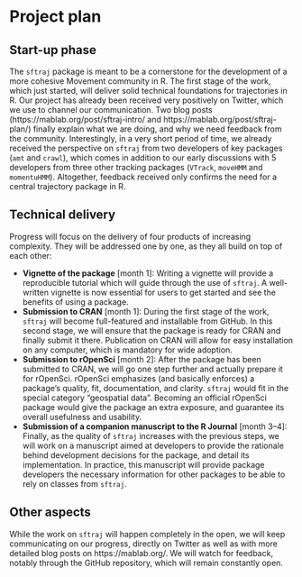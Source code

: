 # Project plan

## Start-up phase
<!--
Covering the planning phase, this section should provide a relatively detailed plan of how work will start on the project. This section is important because projects need to get up and running quickly.


 - [ ] Setting up collaboration platform inc. code for contributors etc.
 - [ ] Licence decisions
 - [ ] Reporting framework
-->

The `sftraj` package is meant to be a cornerstone for the development
of a more cohesive Movement community in R. The first stage of the
work, which just started, will deliver solid technical foundations for
trajectories in R. Our project has already been received very
positively on Twitter, which we use to channel our communication. Two
blog posts (https://mablab.org/post/sftraj-intro/ and
https://mablab.org/post/sftraj-plan/) finally explain what we are
doing, and why we need feedback from the community. Interestingly, in
a very short period of time, we already received the perspective on
`sftraj` from two developers of key packages (`amt` and `crawl`),
which comes in addition to our early discussions with 5 developers
from three other tracking packages (`VTrack`, `moveHMM` and
`momentuHMM`). Altogether, feedback received only confirms the need
for a central trajectory package in R.


## Technical delivery
<!--
Covering the actual delivery of the project this section should provide at least a high-level the implementation. 

Including target dates is really important as you need to be committed and the ISC need to have a means of tracking delivery
-->

Progress will focus on the delivery of four products of increasing
complexity. They will be addressed one by one, as they all build on
top of each other:

* **Vignette of the package** [month 1]: Writing a vignette will
  provide a reproducible tutorial which will guide through the use of
  `sftraj`. A well-written vignette is now essential for users to get
  started and see the benefits of using a package.
* **Submission to CRAN** [month 1]: During the first stage of the
  work, `sftraj` will become full-featured and installable from
  GitHub. In this second stage, we will ensure that the package is
  ready for CRAN and finally submit it there. Publication on CRAN will
  allow for easy installation on any computer, which is mandatory for
  wide adoption.
* **Submission to rOpenSci** [month 2]: After the package has been
  submitted to CRAN, we will go one step further and actually prepare
  it for rOpenSci. rOpenSci emphasizes (and basically enforces) a
  package's quality, fit, documentation, and clarity. `sftraj` would
  fit in the special category "geospatial data". Becoming an official
  rOpenSci package would give the package an extra exposure, and
  guarantee its overall usefulness and usability.
* **Submission of a companion manuscript to the R Journal** [month
  3–4]: Finally, as the quality of `sftraj` increases with the
  previous steps, we will work on a manuscript aimed at developers to
  provide the rationale behind development decisions for the package,
  and detail its implementation. In practice, this manuscript will
  provide package developers the necessary information for other
  packages to be able to rely on classes from `sftraj`.


## Other aspects
<!--
Covering non-technical activities like on-going publicity, paper preparation, discussion groups etc. that might be required to facilitate successful delivery of the project.

 - [ ] Announcement post
 - [ ] Delivery blog post
 - [ ] Twitter
 - [ ] UseR!
 - [ ] ISC meetings
-->

While the work on `sftraj` will happen completely in the open, we will
keep communicating on our progress, directly on Twitter as well as
with more detailed blog posts on https://mablab.org/. We will watch
for feedback, notably through the GitHub repository, which will remain
constantly open.
